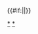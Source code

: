 {{Navbox
|state   = {{{state|autocollapse}}}
|name = 西山朝及阮朝皇后
|title = [[西山朝]]及[[阮朝]][[越南皇后及妃嬪列表#西山|皇后]]（附追封皇后）
| style  = width:650px; background:#FFFDD0
|  group1 = 阮朝皇后
|  list1 = 
 {{Navbox|child
  |evenodd = swap
  | group1 = [[阮福映|世祖]]
  | list1  = [[宋氏蘭|承天高皇后宋氏]]
  | group2 = [[保大帝]]
  | list2  = [[阮有氏蘭|南芳皇后阮氏]]
}}
|  group2 = 西山朝皇后
|  list2 = 
 {{Navbox|child
  |evenodd = swap
  | group1 = [[阮惠|太祖]]
  | list1  = 
  {{Navbox|child
   |evenodd = swap
   | group1 = 皇正-{后}-
   | list1  = [[范氏蓮|仁恭武皇正-{后}--{范}-氏]]
   | group2 = 皇后
   | list2  = [[黎玉昕|柔懿武皇后黎氏]]
   }}
  | group2 = [[阮光纘|景盛帝]]
  | list2  = [[黎玉評|皇后黎氏]]
  }}
|  group3 = 追封及尊封皇后
|  list3 = 
 {{Navbox|child
  |evenodd = swap
  | group1 = [[阮淦|肇祖]]
  | list1  = [[阮氏梅|靖皇后阮氏]]
  | group2 = [[阮潢|太祖]]
  | list2  = [[嘉裕皇后|嘉裕皇后阮氏]]
  | group3 = [[阮福源|熙宗]]
  | list3  = [[莫氏佳|孝文皇后莫氏]]
  | group4 = [[阮福瀾|神宗]]
  | list4  = [[段氏安|孝昭皇后段氏]]
  | group5 = [[阮福瀕|太宗]]
  | list5  = [[朱氏園|慈敏孝哲皇后朱氏]] - [[宋氏堆|慈僊孝哲皇后宋氏]]
  | group6 = [[阮福溙|英宗]]
  | list6  = [[宋氏領|孝義皇后宋氏]]
  | group7 = [[阮福淍|顯宗]]
  | list7  = [[宋氏特|孝明皇后宋氏]]
  | group8 = [[阮福澍|肅宗]]
  | list8  = [[張氏書|孝寧皇后張氏]]
  | group9 = [[阮福濶|世宗]]
  | list9  = [[張氏容|孝武皇后張氏]]
  | group10 = [[阮福㫻|興祖]]
  | list10  = [[阮氏環 (阮興祖)|孝康皇后阮氏]]
  | group11 = [[阮福映|世祖]]
  | list11  = [[陳氏璫|順天高皇后陳氏]]
  | group12 = [[明命帝|聖祖]]
  | list12  = [[胡氏華|佐天仁皇后胡氏]]
  | group13 = [[紹治帝|憲祖]]
  | list13  = [[范氏姮|儀天章皇后范氏]]
  | group14 = [[嗣德帝|翼宗]]
  | list14  = [[武氏諧|儷天英皇后武氏]]
  | group15 = [[育德帝|恭宗]]
  | list15  = [[潘氏調|慈明惠皇后潘氏]]
  | group16 = [[同慶帝|景宗]]
  | list16  = [[阮有氏嫻|輔天純皇后阮氏]] - [[楊氏熟|佑天純皇后楊氏]]
  | group17 = [[啟定帝|弘宗]]
  | list17  = [[黃氏菊|端徽皇太后黄氏]]
 }}
|  group4 = 其他皇帝正室
|  list4 = 
 {{Navbox|child
  |evenodd = swap
  | group1 = [[阮福淳|睿宗]]
  | list1  = [[阮氏珠|正妃阮氏]]
  | group2 = [[阮福暘|穆王]]
  | list2  = [[阮氏壽春|王妃阮氏]]
  | group3 = [[阮岳|泰德帝]]
  | list3  = [[陳氏慧|陳氏]]
  | group4 = [[協和帝]]
  | list4  = [[黎氏勳緣|黎氏]]
  | group5 = [[咸宜帝]]
  | list5  = [[瑪賽勒·拉洛埃|拉洛埃氏]]
  | group6 = [[成泰帝]]
  | list6  = [[阮氏媖|皇貴妃阮氏]]
  | group7 = [[維新帝]]
  | list7  = [[枚氏鐄|妙妃枚氏]]
  | group8= [[啟定帝|弘宗]]
  | list8 = [[張如氏靜|皇貴妃張氏]]
| group9 = [[保大帝]]
  | list9 =  [[莫尼克·博多|泰芳皇妃博多氏]]
 }}
|  group5 = 其他皇帝生母、养母<br />（列出帝王为子）
|  list5 = 
 {{Navbox|child
  |evenodd = swap
  | group1 = [[阮福淳|睿宗]]
  | list1  = [[阮氏玉球|慧淨聖母元師阮氏]]
  | group2 = [[育德帝]]
  | list2  = [[黎氏应|瑞太王妃黎氏]]
  | group3 = [[協和帝]]
  | list3  = [[張氏慎|瑞嬪張氏]]
  | group4 = [[建福帝|簡宗]]
  | list4  = [[裴氏清|坚太王妃裴氏]] - [[阮氏香|学妃阮氏]]
  | group5 = [[同慶帝|景宗]]
  | list5  = [[裴氏清|坚太王妃裴氏]] - [[阮氏錦|善妃阮氏]]
  | group6 = [[咸宜帝]]
  | list6  = [[潘氏嫻|府妾潘氏]]	
  | group7 = [[維新帝]]
  | list7  = [[阮氏定|皇生母阮氏]]
 }}
|}}<includeonly>{{#if:{{{1|}}}||}}</includeonly><noinclude>
[[Category:越南皇后列表模板|{{PAGENAME}}]]
[[Category:阮朝皇后|*]]
[[Category:西山朝皇后|*]]
</noinclude>